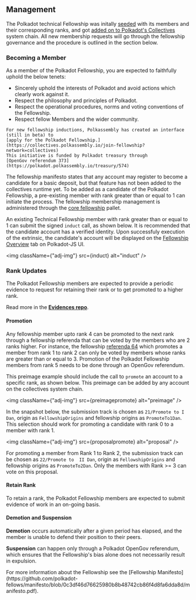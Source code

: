 
## Management

The Polkadot technical Fellowship was initally [seeded](https://github.com/polkadot-fellows/seeding)
with its members and their corresponding ranks, and got
[added on to Polkadot's Collectives](https://polkadot.polkassembly.io/motion/403) system chain. All
new membership requests will go through the fellowship governance and the procedure is outlined in
the section below.

### Becoming a Member

As a member of the Polkadot Fellowship, you are expected to faithfully uphold the below
tenets:

- Sincerely uphold the interests of Polkadot and avoid actions which clearly work against it.
- Respect the philosophy and principles of Polkadot.
- Respect the operational procedures, norms and voting conventions of the Fellowship.
- Respect fellow Members and the wider community.

<div className="note">
  <p>

    For new fellowship inductions, Polkassembly has created an interface (still in beta) to
    [apply for the Polkadot Fellowship.](https://collectives.polkassembly.io/join-fellowship?network=collectives)
    This initiative is funded by Polkadot treasury through
    [OpenGov referendum 373](https://polkadot.polkassembly.io/treasury/574)

  </p>
</div>

The fellowship manifesto states that any account may register to become a candidate for a basic
deposit, but that feature has not been added to the collectives runtime yet. To be added as a
candidate of the Polkadot Fellowship, a pre-existing member with rank greater than or
equal to 1 can initiate the process. The fellowship membership management is administered through
the
[core fellowship](https://github.com/paritytech/polkadot-sdk/blob/master/substrate/frame/core-fellowship/src/lib.rs)
pallet.

An existing Technical Fellowship member with rank greater than or equal to 1 can submit the signed
`induct` call, as shown below. It is recommended that the candidate account has a verified identity.
Upon successfuly execution of the extrinsic, the candidate's account will be displayed on the
[Fellowship Overview](https://polkadot.js.org/apps/?rpc=wss%3A%2F%2Fpolkadot-collectives-rpc.polkadot.io#/fellowship)
tab on Polkadot-JS UI.

<img className={"adj-img"} src={induct} alt="induct" />

### Rank Updates

The Polkadot Fellowship members are expected to provide a periodic evidence to request for
retaining their rank or to get promoted to a higher rank.

Read more in the [**Evidences repo**](https://github.com/polkadot-fellows/Evidences).

#### Promotion

Any fellowship member upto rank 4 can be
promoted to the next rank through a fellowship referenda that can be voted by the members who are 2
ranks higher. For instance, the fellowship
[referenda 64](https://collectives.subsquare.io/fellowship/referenda/64) which promotes a member
from rank 1 to rank 2 can only be voted by members whose ranks are greater than or equal to 3.
Promotion of the Polkadot Fellowship members from rank 5 needs to be done through an OpenGov
referendum.

This preimage example should include the call to `promote` an account to a specific rank, as shown
below. This preimage can be added by any account on the collectives system chain.

<img className={"adj-img"} src={preimagepromote} alt="preimage" />

In the snapshot below, the submission track is chosen as `21/Promote to I Dan`, origin as
`FellowshipOrigins` and fellowship origins as `PromoteTo1Dan`. This selection should work for
promoting a candidate with rank 0 to a member with rank 1.

<img className={"adj-img"} src={proposalpromote} alt="proposal" />

For promoting a member from Rank 1 to Rank 2, the submission track can be chosen as `22/Promote to  II Dan`, origin as
`FellowshipOrigins` and fellowship origins as `PromoteTo2Dan`. Only the members with Rank >= 3 can
vote on this proposal.

#### Retain Rank

To retain a rank, the Polkadot Fellowship members are expected to submit evidence of work in an
on-going basis.

#### Demotion and Suspension

**Demotion** occurs automatically after a given period has elapsed, and the member is unable to
defend their position to their peers.

**Suspension** can happen only through a Polkadot OpenGov referendum, which ensures that the
Fellowship's bias alone does not necessarily result in expulsion.

<div className="note">
  <p>
    For more information about the Fellowship see the [Fellowship
    Manifesto](https://github.com/polkadot-fellows/manifesto/blob/0c3df46d76625980b8b48742cb86f4d8fa6dda8d/manifesto.pdf).
  </p>
</div>
